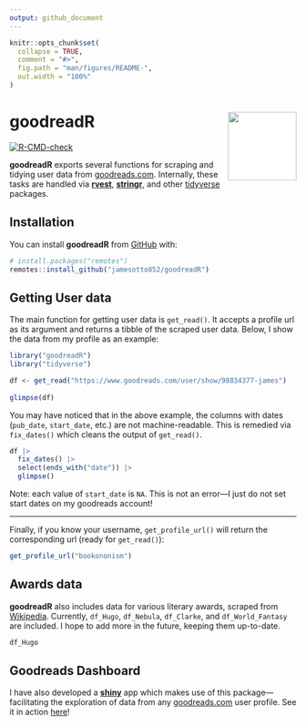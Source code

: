```yaml
---
output: github_document
---
```


<!-- README.md is generated from README.Rmd. Please edit that file -->

```r
knitr::opts_chunk$set(
  collapse = TRUE,
  comment = "#>",
  fig.path = "man/figures/README-",
  out.width = "100%"
)
```

# goodreadR <img src="man/figures/logo.png"  align="right"  width="120" style="padding-left:10px;background-color:white;" />
<!-- badges: start -->
[![R-CMD-check](https://github.com/jamesotto852/goodreadR/actions/workflows/R-CMD-check.yaml/badge.svg)](https://github.com/jamesotto852/goodreadR/actions/workflows/R-CMD-check.yaml)
<!-- badges: end -->

**goodreadR** exports several functions for scraping and tidying user data from [goodreads.com](https://www.goodreads.com/).
Internally, these tasks are handled via [**rvest**](https://rvest.tidyverse.org/), [**stringr**](https://stringr.tidyverse.org/), and other [tidyverse](https://www.tidyverse.org/) packages.

## Installation

You can install **goodreadR** from [GitHub](https://github.com/) with:

``` r
# install.packages("remotes")
remotes::install_github("jamesotto852/goodreadR")
```

## Getting User data

The main function for getting user data is `get_read()`.
It accepts a profile url as its argument and returns a tibble of the scraped user data.
Below, I show the data from my profile as an example:

```r
library("goodreadR")
library("tidyverse")

df <- get_read("https://www.goodreads.com/user/show/98834377-james")
  
glimpse(df)

```

You may have noticed that in the above example, the columns with dates (`pub_date`, `start_date`, etc.) are not machine-readable.
This is remedied via `fix_dates()` which cleans the output of `get_read()`.

```r
df |>
  fix_dates() |>
  select(ends_with("date")) |>
  glimpse()
```

Note: each value of `start_date` is `NA`.
This is not an error---I just do not set start dates on my goodreads account!

***

Finally, if you know your username, `get_profile_url()` will return the corresponding url (ready for `get_read()`):

```r
get_profile_url("bookononism")
```

## Awards data

**goodreadR** also includes data for various literary awards, scraped from [Wikipedia](https://wikipedia.com).
Currently, `df_Hugo`, `df_Nebula`, `df_Clarke`, and `df_World_Fantasy` are included.
I hope to add more in the future, keeping them up-to-date.

```r
df_Hugo
```

## Goodreads Dashboard

I have also developed a [**shiny**](https://shiny.rstudio.com/) app which makes use of this package---facilitating the exploration of data from any [goodreads.com](https://goodreads.com) user profile.
See it in action [here](https://jamesotto.app/Goodreads-Dashboard)!










